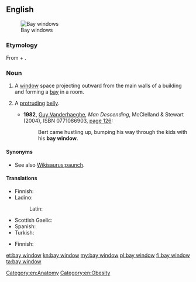 ==English==
{{wikipedia}}
[[Image:Bay Windows.JPG|thumb|right|Bay windows]]

===Etymology===
From {{term|bay|lang=en}} + {{term|window|lang=en}}.

===Noun===
{{en-noun}}

# {{context|architecture|lang=en}} A [[window]] space projecting outward from the main walls of a building and forming a [[bay]] in a room.
# {{context|figuratively|lang=en}} A [[protruding]] [[belly]].
#* '''1982''', [[w:Guy Vanderhaeghe|Guy Vanderhaeghe]], ''Man Descending'', McClelland & Stewart (2004), ISBN 0771086903, [http://books.google.com/books?id=VUYNAq1qVTcC&pg=PA126 page 126]:
#*: Bert came hustling up, bumping his way through the kids with his '''bay window'''.

====Synonyms====
* {{sense|protruding belly}} See also [[Wikisaurus:paunch]].

====Translations====
{{trans-top|type of window}}
* Finnish: {{t|fi|erkkeri-ikkuna}}
* Ladino:
*: Latin: {{t|lad|djumba|f}}
{{trans-mid}}
* Scottish Gaelic: {{t|gd|uinneag cearcaill|f}}
* Spanish: {{t|es|ventana de bahía|f}}
* Turkish: {{t+|tr|cumba}}
{{trans-bottom}}

{{trans-top|protruding belly}}
* Finnish: {{t|fi|pömppömaha}}
{{trans-mid}}
{{trans-bottom}}

[[Category:en:Anatomy]]
[[Category:en:Obesity]]

[[et:bay window]]
[[kn:bay window]]
[[my:bay window]]
[[pl:bay window]]
[[fi:bay window]]
[[ta:bay window]]